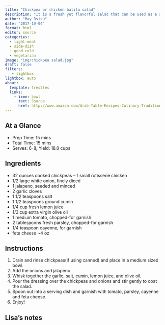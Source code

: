 ```yaml
---
title: "Chickpea or chicken balila salad"
description: "It is a fresh yet flavorful salad that can be used as a side dish or main dish lunch"
author: "May Bsisu"
date: "2017-10-04"
format: html
editor: source
categories:
  - light-meal
  - side-dish
  - good-cold
  - vegetarian
image: "img/chickpea salad.jpg"
draft: false
filters:
   - lightbox
lightbox: auto
about:
  template: trestles
  links:
    - icon: bowl
      text: Source
      href: http://www.amazon.com/Arab-Table-Recipes-Culinary-Traditions/dp/0060586141
---
```


## At a Glance

- Prep Time:  15 mins
- Total Time:  15 mins
- Serves:  6-8, Yield: 18.0 cups

## Ingredients

- 32 ounces cooked chickpeas – 1 small rotisserie chicken
- 1/2 large white onion, finely diced
- 1 jalapeno, seeded and minced
- 2 garlic cloves
- 1 1/2 teaspoons salt
- 1 1/2 teaspoons ground cumin
- 1/4 cup fresh lemon juice
- 1/3 cup extra virgin olive oil
- 1 medium tomato, chopped-for garnish
- 2 tablespoons fresh parsley, chopped-for garnish
- 1/4 teaspoon cayenne, for garnish
- feta cheese ~4 oz

## Instructions

1. Drain and rinse chickpeas(if using canned) and place in a medium sized bowl.
2. Add the onions and jalapeno.
3. Whisk together the garlic, salt, cumin, lemon juice, and olive oil.
4. Pour the dressing over the chickpeas and onions and stir gently to coat the salad.
5. Spoon out into a serving dish and garnish with tomato, parsley, cayenne and feta cheese.
6. Enjoy!

## Lisa's notes